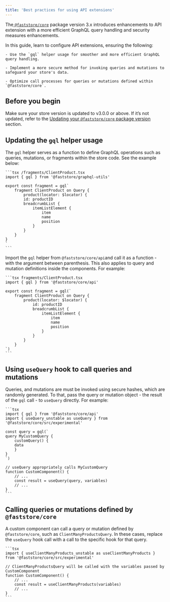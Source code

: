 ```yaml
---
title: 'Best practices for using API extensions'
---
```

 
The[ `@faststore/core`](https://developers.vtex.com/docs/guides/faststore/project-structure-overview#packagejson) package version 3.x introduces enhancements to API extension with a more efficient GraphQL query handling and security measures enhancements. 

In this guide, learn to configure API extensions, ensuring the following:

    - Use the `gql` helper usage for smoother and more efficient GraphQL query handling.

    - Implement a more secure method for invoking queries and mutations to safeguard your store's data.

    - Optimize call processes for queries or mutations defined within `@faststore/core`.
 
## Before you begin

Make sure your store version is updated to v3.0.0 or above.  If it’s not updated, refer to the [Updating your `@faststore/core` package version](https://developers.vtex.com/docs/guides/faststore/project-structure-updating-the-core-package-version) section. 

## Updating the `gql` helper usage

The `gql` helper serves as a function to define GraphQL operations such as queries, mutations, or fragments within the store code. See the example below:

    ```tsx /fragments/ClientProduct.tsx
    import { gql } from '@faststore/graphql-utils'

    export const fragment = gql`
        fragment ClientProduct on Query {
            product(locator: $locator) {
            id: productID
            breadcrumbList {
                itemListElement {
                    item
                    name
                    position
                }
            }
        }
    }
    `
    ```

Import the `gql` helper from `@faststore/core/api`and call it as a function - with the argument between parenthesis. This also applies to query and mutation definitions inside the components. For example:

    ```tsx fragments/ClientProduct.tsx
    import { gql } from '@faststore/core/api'

    export const fragment = gql(`
        fragment ClientProduct on Query {
            product(locator: $locator) {
                id: productID
                breadcrumbList {
                    itemListElement {
                        item
                        name
                        position
                    }
                }
            }
        }
    `)
    ```

## Using `useQuery` hook to call queries and mutations
Queries, and mutations are must be invoked using secure hashes, which are randomly generated. To that, pass the query or mutation object - the result of the `gql` call - to `useQuery` directly. For example:

    ```tsx
    import { gql } from '@faststore/core/api'
    import { useQuery_unstable as useQuery } from '@faststore/core/src/experimental'

    const query = gql(`
    query MyCustomQuery {
        customQuery() {
        data
        }
    }
    `)

    // useQuery appropriately calls MyCustomQuery
    function CustomComponent() {
        // ...
        const result = useQuery(query, variables)
        // ...
    }
    ```

## Calling queries or mutations defined by `@faststore/core`

A custom component can call a query or mutation defined by `@faststore/core`, such as `ClientManyProductsQuery`. In these cases, replace the `useQuery` hook call with a call to the specific hook for that query. 

    ```tsx
    import { useClientManyProducts_unstable as useClientManyProducts } from '@faststore/core/src/experimental'

    // ClientManyProductsQuery will be called with the variables passed by CustomComponent
    function CustomComponent() {
        // ...
        const result = useClientManyProducts(variables)
        // ...
    }
    ```
